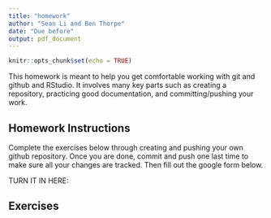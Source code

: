 ```yaml
---
title: "homework"
author: "Sean Li and Ben Thorpe"
date: "Due before" 
output: pdf_document
---
```


```r
knitr::opts_chunk$set(echo = TRUE)
```


This homework is meant to help you get comfortable working with git and github and RStudio. It involves many key parts such as creating a repository, practicing good documentation, and committing/pushing your work. 


## Homework Instructions

Complete the exercises below through creating and pushing your own github repository. 
Once you are done, commit and push one last time to make sure all your changes are tracked. Then fill out the google form below. 

TURN IT IN HERE: 





## Exercises

